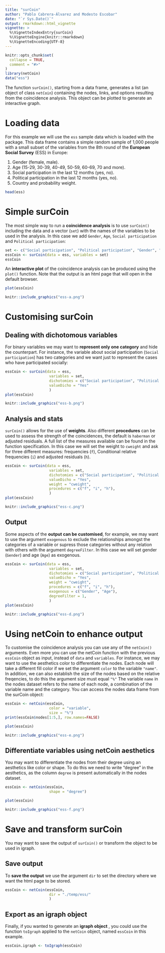 ```yaml
---
title: "surCoin"
author: "Pablo Cabrera-Álvarez and Modesto Escobar"
date: "`r Sys.Date()`"
output: rmarkdown::html_vignette
vignette: >
  %\VignetteIndexEntry{surCoin}
  %\VignetteEngine{knitr::rmarkdown}
  %\VignetteEncoding{UTF-8}
---
```


```r
knitr::opts_chunk$set(
  collapse = TRUE,
  comment = "#>"
)
library(netCoin)
data("ess")
```

The function `surCoin()`, starting from a data frame, generates a list (an object of class `netCoin`) containing the nodes, links, and options resulting from the coincidence analysis. This object can be plotted to generate an interactive graph.

# Loading data

For this example we will use the `ess` sample data which is loaded with the package. This data frame contains a simple random sample of 1,000 people with a small subset of the variables from the 8th round of the **European Social Survey** (ESS) in Europe:

1. Gender (female, male).
2. Age (15-29, 30-39, 40-49, 50-59, 60-69, 70 and more).
3. Social participation in the last 12 months (yes, no).
4. Political participation in the last 12 months (yes, no).
5. Country and probability weight.

```r
head(ess)
```

# Simple surCoin

The most simple way to run a **coincidence analysis** is to use `surCoin()` including the data and a vector (`set`) with the names of the variables to be used in the analysis. In this case we add `Gender`, `Age`, `Social participation` and `Political participation`:

```r
set <- c("Social participation", "Political participation", "Gender", "Age")
essCoin <- surCoin(data = ess, variables = set)
essCoin
```

An **interactive plot** of the coincidence analysis can be produced using the `plot()` function. Note that the output is an html page that will open in the default browser.

```r
plot(essCoin)
```

```r
knitr::include_graphics("ess-a.png")
```

# Customising surCoin

## Dealing with dichotomous variables

For binary variables we may want to **represent only one category** and hide the counterpart. For instance, the variable about social participation (`Social participation`) has two categories and we want just to represent the cases who have participated socially:

```r
essCoin <- surCoin(data = ess, 
                    variables = set,
                    dichotomies = c("Social participation", "Political participation"),
                    valueDicho = "Yes"
                    )
plot(essCoin)
```

```r
knitr::include_graphics("ess-b.png")
```

## Analysis and stats

`surCoin()` allows for the use of **weights**. Also different **procedures** can be used to assess the strength of the coincidences, the default is `haberman` or adjusted residuals. A full list of the measures available can be found in the function specification. In this case we will set the weight to `cweight` and ask for three different measures: frequencies (`f`), Conditional relative frequencies (`i`) and adjusted residuals (`h`).

```r
essCoin <- surCoin(data = ess, 
                    variables = set,
                    dichotomies = c("Social participation", "Political participation"),
                    valueDicho = "Yes",
                    weight = "cweight",
                    procedures = c("f", "i", "h"),
                    )
plot(essCoin)
```

```r
knitr::include_graphics("ess-c.png")
```

## Output

Some aspects of the **output can be customised**, for example, we may want to use the argument `exogenous` to exclude the relationships amongst the categories of a variable or supress those categories without any relation with others with the argument `degreeFilter`. In this case we will set gender (`Gender`) and age (`Age`) as exogenous.

```r
essCoin <- surCoin(data = ess, 
                    variables = set,
                    dichotomies = c("Social participation", "Political participation"),
                    valueDicho = "Yes",
                    weight = "cweight",
                    procedures = c("f", "i", "h"),
                    exogenous = c("Gender", "Age"),
                    degreeFilter = 1,
                    )
plot(essCoin)
```

```r
knitr::include_graphics("ess-d.png")
```

# Using netCoin to enhance output

To customise the coincidence analysis you can use any of the `netCoin()` arguments. Even more you can use the netCoin function with the previous `essCoin` object as input, instead of `data` and `variables`. For instance, we may want to use the aesthetics color to differentiate the nodes. Each node will take a different fill color if we set the argument `color` to the variable `"name"`. In addition, we can also establish the size of the nodes based on the relative freqencies, to do this the argument size must equal `"%"` The variable `name` in the nodes dataset refers to the name of each node, a combination of the variable name and the category. You can access the nodes data frame from the surCoin object:

```r
essCoin <- netCoin(essCoin, 
                    color = "variable",
                    size = "%")
print(essCoin$nodes[1:5,], row.names=FALSE)

plot(essCoin)
```

```r
knitr::include_graphics("ess-e.png")
```

## Differentiate variables using  netCoin aesthetics

You may want to differentiate the nodes from their degree using an aesthetics like color or shape. To do this we need to write "degree" in the aesthetics, as the column `degree` is present automatically in the nodes dataset.

```r
essCoin <- netCoin(essCoin, 
                    shape = "degree")

plot(essCoin)
```

```r
knitr::include_graphics("ess-f.png")
```

# Save and transform surCoin

You may want to save the output of `surCoin()` or transform the object to be used in igraph.

## Save output

To **save the output** we use the argument `dir` to set the directory where we want the html page to be stored.

```r
essCoin <- netCoin(essCoin, 
                    dir = "./temp/ess/"
                    )
```

## Export as an igraph object

Finally, if you wanted to generate an **igraph object** , you could use the function `toIgraph` applied to the `netCoin` object, named `essCoin` in this example.

```r
essCoin.igraph <- toIgraph(essCoin)
```

